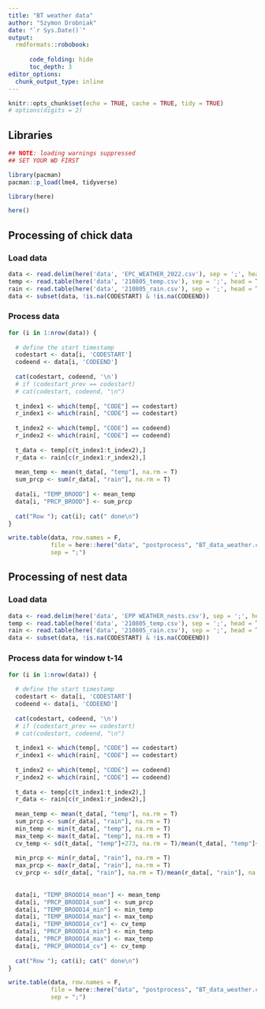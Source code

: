 ```yaml
---
title: "BT weather data"
author: "Szymon Drobniak"
date: "`r Sys.Date()`"
output:
  rmdformats::robobook:
      
      code_folding: hide
      toc_depth: 3
editor_options: 
  chunk_output_type: inline
---
```


```r
knitr::opts_chunk$set(echo = TRUE, cache = TRUE, tidy = TRUE)
# options(digits = 2)
```

## Libraries

```r

## NOTE: loading warnings suppressed
## SET YOUR WD FIRST

library(pacman)
pacman::p_load(lme4, tidyverse)

library(here)

here()
```

## Processing of chick data

### Load data

```r
data <- read.delim(here('data', 'EPC_WEATHER_2022.csv'), sep = ';', head = T)
temp <- read.table(here('data', '210805_temp.csv'), sep = ';', head = T)
rain <- read.table(here('data', '210805_rain.csv'), sep = ';', head = T)
data <- subset(data, !is.na(CODESTART) & !is.na(CODEEND))
```

### Process data

```r

for (i in 1:nrow(data)) {
  
  # define the start timestamp
  codestart <- data[i, 'CODESTART']
  codeend <- data[i, 'CODEEND']
  
  cat(codestart, codeend, '\n')
  # if (codestart_prev == codestart)
  # cat(codestart, codeend, "\n")
  
  t_index1 <- which(temp[, "CODE"] == codestart)
  r_index1 <- which(rain[, "CODE"] == codestart)
  
  t_index2 <- which(temp[, "CODE"] == codeend)
  r_index2 <- which(rain[, "CODE"] == codeend)
  
  t_data <- temp[c(t_index1:t_index2),]
  r_data <- rain[c(r_index1:r_index2),]
  
  mean_temp <- mean(t_data[, "temp"], na.rm = T)
  sum_prcp <- sum(r_data[, "rain"], na.rm = T)
  
  data[i, "TEMP_BROOD"] <- mean_temp
  data[i, "PRCP_BROOD"] <- sum_prcp
  
  cat("Row "); cat(i); cat(" done\n")
}
```

```r
write.table(data, row.names = F,
            file = here::here("data", "postprocess", "BT_data_weather.csv"),
            sep = ";")
```


## Processing of nest data

### Load data

```r
data <- read.delim(here('data', 'EPP WEATHER_nests.csv'), sep = ';', head = T)
temp <- read.table(here('data', '210805_temp.csv'), sep = ';', head = T)
rain <- read.table(here('data', '210805_rain.csv'), sep = ';', head = T)
data <- subset(data, !is.na(CODESTART) & !is.na(CODEEND))
```

### Process data for window t-14

```r

for (i in 1:nrow(data)) {
  
  # define the start timestamp
  codestart <- data[i, 'CODESTART']
  codeend <- data[i, 'CODEEND']
  
  cat(codestart, codeend, '\n')
  # if (codestart_prev == codestart)
  # cat(codestart, codeend, "\n")
  
  t_index1 <- which(temp[, "CODE"] == codestart)
  r_index1 <- which(rain[, "CODE"] == codestart)
  
  t_index2 <- which(temp[, "CODE"] == codeend)
  r_index2 <- which(rain[, "CODE"] == codeend)
  
  t_data <- temp[c(t_index1:t_index2),]
  r_data <- rain[c(r_index1:r_index2),]
  
  mean_temp <- mean(t_data[, "temp"], na.rm = T)
  sum_prcp <- sum(r_data[, "rain"], na.rm = T)
  min_temp <- min(t_data[, "temp"], na.rm = T)
  max_temp <- max(t_data[, "temp"], na.rm = T)
  cv_temp <- sd(t_data[, "temp"]+273, na.rm = T)/mean(t_data[, "temp"]+273, na.rm = T)
  
  min_prcp <- min(r_data[, "rain"], na.rm = T)
  max_prcp <- max(r_data[, "rain"], na.rm = T)
  cv_prcp <- sd(r_data[, "rain"], na.rm = T)/mean(r_data[, "rain"], na.rm = T)
  
  
  data[i, "TEMP_BROOD14_mean"] <- mean_temp
  data[i, "PRCP_BROOD14_sum"] <- sum_prcp
  data[i, "TEMP_BROOD14_min"] <- min_temp
  data[i, "TEMP_BROOD14_max"] <- max_temp
  data[i, "TEMP_BROOD14_cv"] <- cv_temp
  data[i, "PRCP_BROOD14_min"] <- min_temp
  data[i, "PRCP_BROOD14_max"] <- max_temp
  data[i, "PRCP_BROOD14_cv"] <- cv_temp
  
  cat("Row "); cat(i); cat(" done\n")
}
```

```r
write.table(data, row.names = F,
            file = here::here("data", "postprocess", "BT_data_weather.csv"),
            sep = ";")
```